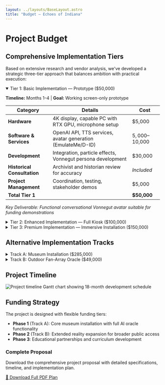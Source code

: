 ```yaml
---
layout: ../layouts/BaseLayout.astro
title: "Budget — Echoes of Indiana"
---
```



<NavBar />

<div class="max-w-4xl mx-auto px-4 py-16">

# Project Budget

## Comprehensive Implementation Tiers

Based on extensive research and vendor analysis, we've developed a strategic three-tier approach that balances ambition with practical execution:

<div class="space-y-8">

<details class="bg-brand-navy/30 rounded-lg border border-brand-teal/20 overflow-hidden" open>
  <summary class="px-6 py-4 bg-brand-teal/10 cursor-pointer hover:bg-brand-teal/20 transition-colors font-bold text-brand-teal">
    Tier 1: Basic Implementation — Prototype ($50,000)
  </summary>
  <div class="p-6">
    
**Timeline:** Months 1–4 | **Goal:** Working screen-only prototype

| Category | Details | Cost |
|----------|---------|------|
| **Hardware** | 4K display, capable PC with RTX GPU, microphone setup | $5,000 |
| **Software & Services** | OpenAI API, TTS services, avatar generation (EmulateMe/D-ID) | $5,000–$10,000 |
| **Development** | Integration, particle effects, Vonnegut persona development | $30,000 |
| **Historical Consultation** | Archivist and historian review for accuracy | *Included* |
| **Project Management** | Coordination, testing, stakeholder demos | $5,000 |
| **Total Tier 1** | | **$50,000** |

*Key Deliverable: Functional conversational Vonnegut avatar suitable for funding demonstrations*

  </div>
</details>

<details class="bg-brand-navy/30 rounded-lg border border-brand-magenta/20 overflow-hidden">
  <summary class="px-6 py-4 bg-brand-magenta/10 cursor-pointer hover:bg-brand-magenta/20 transition-colors font-bold text-brand-magenta">
    Tier 2: Enhanced Implementation — Full Kiosk ($100,000)
  </summary>
  <div class="p-6">
    
**Timeline:** Months 5–12 | **Goal:** Museum-ready interactive installation

| Category | Details | Cost |
|----------|---------|------|
| **Hardware & Equipment** | Workstation PC (RTX 4090), professional mic/speakers, kiosk fabrication | $20,000 |
| **Software & Licenses** | Enterprise AI services, Unity/Unreal licenses, advanced TTS | $15,000 |
| **Development Team** | Software developer, 3D artist, conversation designer | $50,000 |
| **Multi-Persona Architecture** | Modular system supporting 3-5 Indiana figures | *Included* |
| **Testing & Iteration** | User testing, focus groups, system refinement | $5,000 |
| **Training & Documentation** | Staff training, maintenance guides, admin systems | $10,000 |
| **Total Tier 2** | | **$100,000** |

*Key Deliverable: Public-ready kiosk with real-time voice interaction and multiple personas*

  </div>
</details>

<details class="bg-brand-navy/30 rounded-lg border border-brand-amber/20 overflow-hidden">
  <summary class="px-6 py-4 bg-brand-amber/10 cursor-pointer hover:bg-brand-amber/20 transition-colors font-bold text-brand-amber">
    Tier 3: Premium Implementation — Immersive Installation ($150,000)
  </summary>
  <div class="p-6">
    
**Timeline:** Months 12–18 | **Goal:** Cutting-edge holographic experience

| Category | Details | Cost |
|----------|---------|------|
| **Advanced Hardware** | Proto hologram unit OR custom OLED cube, multi-GPU systems | $60,000 |
| **Development & Personnel** | Expanded team, AI model fine-tuning, additional personas | $50,000 |
| **Licensing & Content** | Historical figure rights, enterprise software licenses | $15,000 |
| **Professional Installation** | AV integration, mounting, calibration, permits | $15,000 |
| **Sustainability Setup** | Maintenance contracts, spare parts, monitoring systems | *Included* |
| **Contingency & Growth** | Unexpected expenses, enhancement opportunities | $10,000 |
| **Total Tier 3** | | **$150,000** |

*Key Deliverable: Immersive 3D Oracle installation with complete character library*

  </div>
</details>

## Alternative Implementation Tracks

<details class="bg-brand-navy/30 rounded-lg border border-brand-teal/20 overflow-hidden">
  <summary class="px-6 py-4 bg-brand-teal/10 cursor-pointer hover:bg-brand-teal/20 transition-colors font-bold text-brand-teal">
    Track A: Museum Installation ($285,000)
  </summary>
  <div class="p-6">
    
**Phase 1 – Portable Kiosk (55″ Transparent OLED)**

| Item | Cost |
|------|------|
| LG 55EW5G OLED + pedestal | $14,000 |
| RTX 4090 workstation + UPS | $8,000 |
| Mic / depth / directional speaker | $3,500 |
| Unreal development (3 months) | $19,500 |
| AI tokens + 10% buffer | $3,000 |
| **Phase 1 Total** | **$48,000** |

**Phase 2 – Landmark Scrim Wall**

| Item | Cost |
|------|------|
| 8×8 ft Hologauze + 12 klm laser projector + hush box | $35,000 |
| Secondary workstation (fail-over) | $9,000 |
| Truss, black drape, light grid | $12,000 |
| Unreal polish, crowd queuing | $18,000 |
| Install, marketing, 10% buffer | $51,000 |
| **Phase 2 Total** | **≈ $165,000** |

  </div>
</details>

<details class="bg-brand-navy/30 rounded-lg border border-brand-amber/20 overflow-hidden">
  <summary class="px-6 py-4 bg-brand-amber/10 cursor-pointer hover:bg-brand-amber/20 transition-colors font-bold text-brand-amber">
    Track B: Outdoor Fan-Array Oracle ($49,000)
  </summary>
  <div class="p-6">
    
| Item | Cost |
|------|------|
| 4 × 65 cm Hypervsn fans + controller | $20,000 |
| Acrylic baffle, steel frame | $4,000 |
| Workstation | $8,000 |
| Sensor stack | $3,500 |
| Unreal dev (4 months) + AI | $12,000 |
| Contingency | $1,500 |
| **Total Track B** | **$49,000** |

*Note: Fan-array hum ~60 dB after baffling; monthly rotor maintenance required; night-time lighting optional.*

  </div>
</details>

</div>

## Project Timeline

<div class="my-12">
  <img src="/img/timeline.png" alt="Project timeline Gantt chart showing 18-month development schedule" class="w-full rounded-lg shadow-lg" />
</div>

## Funding Strategy

The project is designed with flexible funding tiers:

- **Phase 1** (Track A): Core museum installation with full AI oracle functionality
- **Phase 2** (Track B): Extended reality expansion for broader public access
- **Phase 3**: Educational partnerships and curriculum development

<div class="mt-12 p-6 bg-brand-magenta/10 rounded-lg border border-brand-magenta/20">
  <h3 class="text-brand-magenta text-xl font-bold mb-4">Complete Proposal</h3>
  <p class="text-gray-300 mb-4">
    Download the comprehensive project proposal with detailed specifications, timeline, and implementation plan.
  </p>
  <a 
    href="/docs/echoes-indiana-full-proposal.pdf" 
    download 
    class="inline-flex items-center px-4 py-2 bg-brand-magenta text-white font-medium rounded hover:bg-brand-magenta/80 transition-colors"
  >
    📄 Download Full PDF Plan
  </a>
</div>

</div>